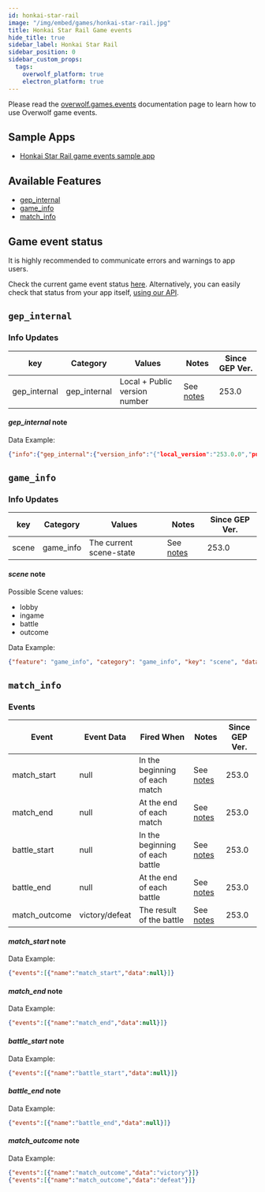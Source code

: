 ```yaml
---
id: honkai-star-rail
image: "/img/embed/games/honkai-star-rail.jpg"
title: Honkai Star Rail Game events
hide_title: true
sidebar_label: Honkai Star Rail
sidebar_position: 0
sidebar_custom_props:
  tags:
    overwolf_platform: true
    electron_platform: true
---
```


<!-- GENERATED USING /scripts/generate.js -->

<head>
  <meta name="keywords" content="API for Honkai Star Rail, Honkai Star Rail API, SDK for Honkai Star Rail, Honkai Star Rail SDK"/>
</head>

<GameInfo gameId={22804} page="docs" />

Please read the [overwolf.games.events](/api/live-game-data) documentation page to learn how to use Overwolf game events.

## Sample Apps
* [Honkai Star Rail game events sample app](https://github.com/overwolf/events-sample-app)

## Available Features

* [gep_internal](#gep_internal)
* [game_info](#game_info)
* [match_info](#match_info)

## Game event status

It is highly recommended to communicate errors and warnings to app users.

Check the current game event status [here](/status/). Alternatively, you can easily check that status from your app itself, [using our API](/topics/using-events/how-to-check-events-status-from-app).

## `gep_internal`

### Info Updates

key          | Category    | Values                    | Notes                 | Since GEP Ver. |
------------ | ------------| ------------------------- | --------------------- | ------------- |
gep_internal | gep_internal| Local + Public version number|See [notes](#gep_internal-note)|   253.0       |

#### *gep_internal* note

Data Example:

```json
{"info":{"gep_internal":{"version_info":"{"local_version":"253.0.0","public_version":"253.0.0","is_updated":true}"}},"feature":"gep_internal"}
```

## `game_info`

### Info Updates

key          | Category    | Values                    | Notes                 | Since GEP Ver. |
------------ | ------------| ------------------------- | --------------------- | ------------- |
scene | game_info | The current scene-state |See [notes](#scene-note)|   253.0       |

#### *scene* note

Possible Scene values:

* lobby
* ingame
* battle
* outcome

Data Example:

```json
{"feature": "game_info", "category": "game_info", "key": "scene", "data": "lobby"}
```

## `match_info`

### Events

Event       | Event Data   | Fired When    | Notes                                  | Since GEP Ver. |
------------| -------------| --------------| -------------------------------------- | ---------------|
match_start |  null           | In the beginning of each match| See [notes](#match_start-note) |253.0|
match_end   |    null       | At the end of each match| See [notes](#match_end-note) |253.0|
battle_start |  null         | In the beginning of each battle| See [notes](#battle_start-note) |253.0|
battle_end   |    null        | At the end of each battle| See [notes](#battle_end-note) |253.0|
match_outcome   |    victory/defeat         | The result of the battle| See [notes](#match_outcome-note) |253.0|

#### *match_start* note

Data Example:

```json
{"events":[{"name":"match_start","data":null}]}
```

#### *match_end* note

Data Example:

```json
{"events":[{"name":"match_end","data":null}]}
```

#### *battle_start* note

Data Example:

```json
{"events":[{"name":"battle_start","data":null}]}
```

#### *battle_end* note

Data Example:

```json
{"events":[{"name":"battle_end","data":null}]}
```

#### *match_outcome* note

Data Example:

```json
{"events":[{"name":"match_outcome","data":"victory"}]}
{"events":[{"name":"match_outcome","data":"defeat"}]}
```